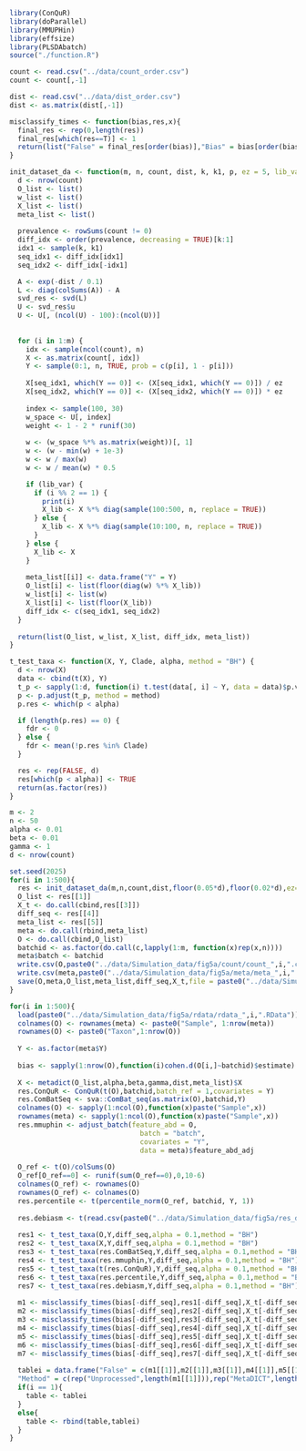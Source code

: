 ```r
library(ConQuR)
library(doParallel)
library(MMUPHin)
library(effsize)
library(PLSDAbatch)
source("./function.R")
```


```r
count <- read.csv("../data/count_order.csv")
count <- count[,-1]

dist <- read.csv("../data/dist_order.csv")
dist <- as.matrix(dist[,-1])
```


```r
misclassify_times <- function(bias,res,x){
  final_res <- rep(0,length(res))
  final_res[which(res==T)] <- 1
  return(list("False" = final_res[order(bias)],"Bias" = bias[order(bias)],"Abundance" = rowSums(x)[order(bias)]))
}
```


```r
init_dataset_da <- function(m, n, count, dist, k, k1, p, ez = 5, lib_var = TRUE) {
  d <- nrow(count)
  O_list <- list()
  w_list <- list()
  X_list <- list()
  meta_list <- list()
  
  prevalence <- rowSums(count != 0)
  diff_idx <- order(prevalence, decreasing = TRUE)[k:1]
  idx1 <- sample(k, k1)
  seq_idx1 <- diff_idx[idx1]
  seq_idx2 <- diff_idx[-idx1]

  A <- exp(-dist / 0.1)
  L <- diag(colSums(A)) - A
  svd_res <- svd(L)
  U <- svd_res$u
  U <- U[, (ncol(U) - 100):(ncol(U))]
  
  
  for (i in 1:m) {
    idx <- sample(ncol(count), n)
    X <- as.matrix(count[, idx])
    Y <- sample(0:1, n, TRUE, prob = c(p[i], 1 - p[i]))
   
    X[seq_idx1, which(Y == 0)] <- (X[seq_idx1, which(Y == 0)]) / ez
    X[seq_idx2, which(Y == 0)] <- (X[seq_idx2, which(Y == 0)]) * ez
    
    index <- sample(100, 30)
    w_space <- U[, index]
    weight <- 1 - 2 * runif(30)
    
    w <- (w_space %*% as.matrix(weight))[, 1]
    w <- (w - min(w) + 1e-3)
    w <- w / max(w)
    w <- w / mean(w) * 0.5

    if (lib_var) {
      if (i %% 2 == 1) {
        print(i)
        X_lib <- X %*% diag(sample(100:500, n, replace = TRUE))
      } else {
        X_lib <- X %*% diag(sample(10:100, n, replace = TRUE))
      }
    } else {
      X_lib <- X
    }
    
    meta_list[[i]] <- data.frame("Y" = Y) 
    O_list[i] <- list(floor(diag(w) %*% X_lib))
    w_list[i] <- list(w)
    X_list[i] <- list(floor(X_lib))
    diff_idx <- c(seq_idx1, seq_idx2)
  }
  
  return(list(O_list, w_list, X_list, diff_idx, meta_list))
}

t_test_taxa <- function(X, Y, Clade, alpha, method = "BH") {
  d <- nrow(X)
  data <- cbind(t(X), Y)
  t_p <- sapply(1:d, function(i) t.test(data[, i] ~ Y, data = data)$p.value)
  p <- p.adjust(t_p, method = method)
  p.res <- which(p < alpha)

  if (length(p.res) == 0) {
    fdr <- 0
  } else {
    fdr <- mean(!p.res %in% Clade)
  }

  res <- rep(FALSE, d)
  res[which(p < alpha)] <- TRUE
  return(as.factor(res))
}
```


```r
m <- 2
n <- 50
alpha <- 0.01
beta <- 0.01
gamma <- 1
d <- nrow(count)
```


```r
set.seed(2025)
for(i in 1:500){
  res <- init_dataset_da(m,n,count,dist,floor(0.05*d),floor(0.02*d),ez=5, lib_var = T, p = c(1/4,3/4))
  O_list <- res[[1]]
  X_t <- do.call(cbind,res[[3]])
  diff_seq <- res[[4]]
  meta_list <- res[[5]]
  meta <- do.call(rbind,meta_list)
  O <- do.call(cbind,O_list)
  batchid <- as.factor(do.call(c,lapply(1:m, function(x)rep(x,n))))
  meta$batch <- batchid
  write.csv(O,paste0("../data/Simulation_data/fig5a/count/count_",i,".csv"))
  write.csv(meta,paste0("../data/Simulation_data/fig5a/meta/meta_",i,".csv"))
  save(O,meta,O_list,meta_list,diff_seq,X_t,file = paste0("../data/Simulation_data/fig5a/rdata/rdata_",i,".RData"))
}
```


```r
for(i in 1:500){
  load(paste0("../data/Simulation_data/fig5a/rdata/rdata_",i,".RData"))
  colnames(O) <- rownames(meta) <- paste0("Sample", 1:nrow(meta))
  rownames(O) <- paste0("Taxon",1:nrow(O))
  
  Y <- as.factor(meta$Y)
  
  bias <- sapply(1:nrow(O),function(i)cohen.d(O[i,]~batchid)$estimate)
  
  X <- metadict(O_list,alpha,beta,gamma,dist,meta_list)$X
  res.ConQuR <- ConQuR(t(O),batchid,batch_ref = 1,covariates = Y)
  res.ComBatSeq <- sva::ComBat_seq(as.matrix(O),batchid,Y)
  colnames(O) <- sapply(1:ncol(O),function(x)paste("Sample",x))
  rownames(meta) <- sapply(1:ncol(O),function(x)paste("Sample",x))
  res.mmuphin <- adjust_batch(feature_abd = O,
                                batch = "batch",
                                covariates = "Y",
                                data = meta)$feature_abd_adj
  
  O_ref <- t(O)/colSums(O)
  O_ref[O_ref==0] <- runif(sum(O_ref==0),0,10-6)
  colnames(O_ref) <- rownames(O)
  rownames(O_ref) <- colnames(O)
  res.percentile <- t(percentile_norm(O_ref, batchid, Y, 1))
  
  res.debiasm <- t(read.csv(paste0("../data/Simulation_data/fig5a/res_debiasm/debias_",i,".csv"))[,-1])
  
  res1 <- t_test_taxa(O,Y,diff_seq,alpha = 0.1,method = "BH")
  res2 <- t_test_taxa(X,Y,diff_seq,alpha = 0.1,method = "BH")
  res3 <- t_test_taxa(res.ComBatSeq,Y,diff_seq,alpha = 0.1,method = "BH")
  res4 <- t_test_taxa(res.mmuphin,Y,diff_seq,alpha = 0.1,method = "BH")
  res5 <- t_test_taxa(t(res.ConQuR),Y,diff_seq,alpha = 0.1,method = "BH")
  res6 <- t_test_taxa(res.percentile,Y,diff_seq,alpha = 0.1,method = "BH")
  res7 <- t_test_taxa(res.debiasm,Y,diff_seq,alpha = 0.1,method = "BH")
  
  m1 <- misclassify_times(bias[-diff_seq],res1[-diff_seq],X_t[-diff_seq,])
  m2 <- misclassify_times(bias[-diff_seq],res2[-diff_seq],X_t[-diff_seq,])
  m3 <- misclassify_times(bias[-diff_seq],res3[-diff_seq],X_t[-diff_seq,])
  m4 <- misclassify_times(bias[-diff_seq],res4[-diff_seq],X_t[-diff_seq,])
  m5 <- misclassify_times(bias[-diff_seq],res5[-diff_seq],X_t[-diff_seq,])
  m6 <- misclassify_times(bias[-diff_seq],res6[-diff_seq],X_t[-diff_seq,])
  m7 <- misclassify_times(bias[-diff_seq],res7[-diff_seq],X_t[-diff_seq,])
  
  tablei = data.frame("False" = c(m1[[1]],m2[[1]],m3[[1]],m4[[1]],m5[[1]],m6[[1]],m7[[1]]),"Bias" = c(m1[[2]],m2[[2]],m3[[2]],m4[[2]],m5[[2]],m6[[2]],m7[[2]]),"Abundance" = c(m1[[3]],m2[[3]],m3[[3]],m4[[3]],m5[[3]],m6[[3]],m7[[3]]),"Rank" = rep(c(1:length(m1[[1]])),7),
  "Method" = c(rep("Unprocessed",length(m1[[1]])),rep("MetaDICT",length(m1[[1]])),rep("ComBatSeq",length(m1[[1]])),rep("MMUPHin",length(m1[[1]])),rep("ConQuR",length(m1[[1]])),rep("Percentile-Norm",length(m1[[1]])),rep("DEBIAS-M",length(m1[[1]]))))
  if(i == 1){
    table <- tablei
  }
  else{
    table <- rbind(table,tablei)
  }
}

```




